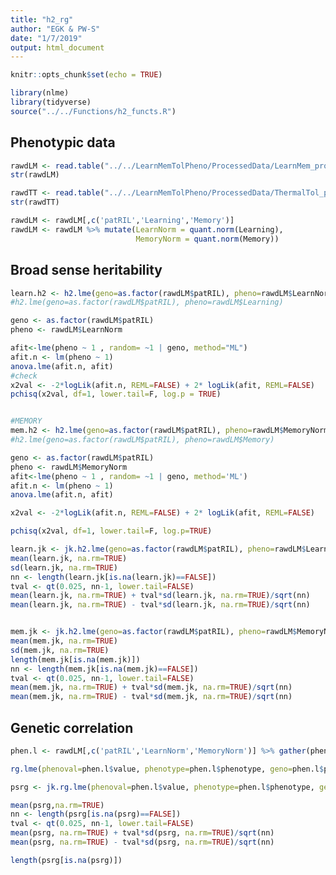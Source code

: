 ```yaml
---
title: "h2_rg"
author: "EGK & PW-S"
date: "1/7/2019"
output: html_document
---
```


```r
knitr::opts_chunk$set(echo = TRUE)

library(nlme)
library(tidyverse)
source("../../Functions/h2_functs.R")

```


## Phenotypic data

```r

rawdLM <- read.table("../../LearnMemTolPheno/ProcessedData/LearnMem_processed.txt",sep="\t", header=TRUE, stringsAsFactors = FALSE)
str(rawdLM)

rawdTT <- read.table("../../LearnMemTolPheno/ProcessedData/ThermalTol_processed.txt",sep="\t", header=TRUE, stringsAsFactors = FALSE)
str(rawdTT)

rawdLM <- rawdLM[,c('patRIL','Learning','Memory')]
rawdLM <- rawdLM %>% mutate(LearnNorm = quant.norm(Learning),
                            MemoryNorm = quant.norm(Memory))

```

## Broad sense heritability


```r

learn.h2 <- h2.lme(geno=as.factor(rawdLM$patRIL), pheno=rawdLM$LearnNorm)
#h2.lme(geno=as.factor(rawdLM$patRIL), pheno=rawdLM$Learning)

geno <- as.factor(rawdLM$patRIL)
pheno <- rawdLM$LearnNorm

afit<-lme(pheno ~ 1 , random= ~1 | geno, method="ML")
afit.n <- lm(pheno ~ 1)
anova.lme(afit.n, afit)
#check
x2val <- -2*logLik(afit.n, REML=FALSE) + 2* logLik(afit, REML=FALSE)
pchisq(x2val, df=1, lower.tail=F, log.p = TRUE)


#MEMORY
mem.h2 <- h2.lme(geno=as.factor(rawdLM$patRIL), pheno=rawdLM$MemoryNorm)
#h2.lme(geno=as.factor(rawdLM$patRIL), pheno=rawdLM$Memory)

geno <- as.factor(rawdLM$patRIL)
pheno <- rawdLM$MemoryNorm
afit<-lme(pheno ~ 1 , random= ~1 | geno, method='ML')
afit.n <- lm(pheno ~ 1)
anova.lme(afit.n, afit)

x2val <- -2*logLik(afit.n, REML=FALSE) + 2* logLik(afit, REML=FALSE)

pchisq(x2val, df=1, lower.tail=F, log.p=TRUE)

learn.jk <- jk.h2.lme(geno=as.factor(rawdLM$patRIL), pheno=rawdLM$LearnNorm)
mean(learn.jk, na.rm=TRUE)
sd(learn.jk, na.rm=TRUE)
nn <- length(learn.jk[is.na(learn.jk)==FALSE])
tval <- qt(0.025, nn-1, lower.tail=FALSE)
mean(learn.jk, na.rm=TRUE) + tval*sd(learn.jk, na.rm=TRUE)/sqrt(nn)
mean(learn.jk, na.rm=TRUE) - tval*sd(learn.jk, na.rm=TRUE)/sqrt(nn)


mem.jk <- jk.h2.lme(geno=as.factor(rawdLM$patRIL), pheno=rawdLM$MemoryNorm)
mean(mem.jk, na.rm=TRUE)
sd(mem.jk, na.rm=TRUE)
length(mem.jk[is.na(mem.jk)])
nn <- length(mem.jk[is.na(mem.jk)==FALSE])
tval <- qt(0.025, nn-1, lower.tail=FALSE)
mean(mem.jk, na.rm=TRUE) + tval*sd(mem.jk, na.rm=TRUE)/sqrt(nn)
mean(mem.jk, na.rm=TRUE) - tval*sd(mem.jk, na.rm=TRUE)/sqrt(nn)


```

## Genetic correlation

```r

phen.l <- rawdLM[,c('patRIL','LearnNorm','MemoryNorm')] %>% gather(phenotype,value,-patRIL)

rg.lme(phenoval=phen.l$value, phenotype=phen.l$phenotype, geno=phen.l$patRIL)

psrg <- jk.rg.lme(phenoval=phen.l$value, phenotype=phen.l$phenotype, geno=phen.l$patRIL)

mean(psrg,na.rm=TRUE)
nn <- length(psrg[is.na(psrg)==FALSE])
tval <- qt(0.025, nn-1, lower.tail=FALSE)
mean(psrg, na.rm=TRUE) + tval*sd(psrg, na.rm=TRUE)/sqrt(nn)
mean(psrg, na.rm=TRUE) - tval*sd(psrg, na.rm=TRUE)/sqrt(nn)

length(psrg[is.na(psrg)])
```


